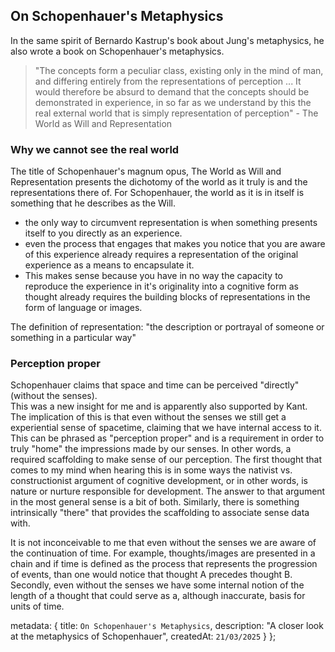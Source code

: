 ## On Schopenhauer's Metaphysics

In the same spirit of Bernardo Kastrup's book about Jung's metaphysics, he also wrote a book on Schopenhauer's
metaphysics.

> "The concepts form a peculiar class, existing only in the mind of man, and differing entirely from the representations
> of perception ... It would therefore be absurd to demand that the concepts should be demonstrated in experience, in so
> far as we understand by this the real external world that is simply representation of perception" - The World as Will
> and Representation

### Why we cannot see the real world

The title of Schopenhauer's magnum opus, The World as Will and Representation presents the dichotomy of the world as it
truly is and the representations there of. For Schopenhauer, the world as it is in itself is something that he describes
as the Will.

- the only way to circumvent representation is when something presents itself to you directly as an experience.
- even the process that engages that makes you notice that you are aware of this experience already requires a
  representation of the original experience as a means to encapsulate it.
- This makes sense because you have in no way the capacity to reproduce the experience in it's originality into a
  cognitive form as thought already requires the building blocks of representations in the form of language or images.

The definition of representation: "the description or portrayal of someone or something in a particular way"

### Perception proper

Schopenhauer claims that space and time can be perceived "directly" (without the senses).  
This was a new insight for me and is apparently also supported by Kant. The implication of this is that even without the
senses we still get a experiential sense of spacetime, claiming that we have internal access to it. This can be phrased
as "perception proper" and is a requirement in order to truly "home" the impressions made by our senses. In other words,
a required scaffolding to make sense of our perception. The first thought that comes to my mind when hearing this is in
some ways the nativist vs. constructionist argument of cognitive development, or in other words, is nature or nurture
responsible for development. The answer to that argument in the most general sense is a bit of both. Similarly, there is
something intrinsically "there" that provides the scaffolding to associate sense data with.

It is not inconceivable to me that even without the senses we are aware of the continuation of time. For example,
thoughts/images are presented in a chain and if time is defined as the process that represents the progression of
events, than one would notice that thought A precedes thought B. Secondly, even without the senses we have some internal
notion of the length of a thought that could serve as a, although inaccurate, basis for units of time.

  metadata: {
    title: `On Schopenhauer's Metaphysics`,
    description: "A closer look at the metaphysics of Schopenhauer",
    createdAt: `21/03/2025`
  }
};
